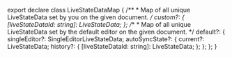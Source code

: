 export declare class LiveStateDataMap {
    /**
     * Map of all unique LiveStateData set by you on the given document.
     */
    custom?: {
        [liveStateDataId: string]: LiveStateData;
    };
    /**
     * Map of all unique LiveStateData set by the default editor on the given document.
     */
    default?: {
        singleEditor?: SingleEditorLiveStateData;
        autoSyncState?: {
            current?: LiveStateData;
            history?: {
                [liveStateDataId: string]: LiveStateData;
            };
        };
    };
}
